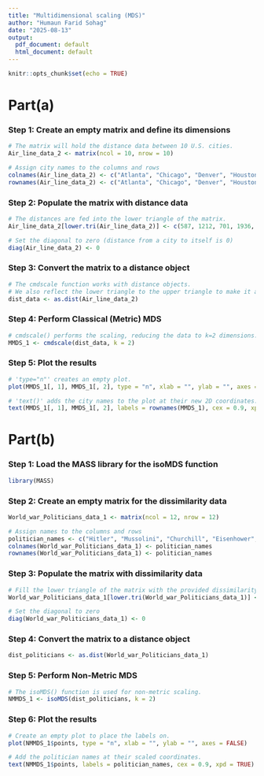 ```yaml
---
title: "Multidimensional scaling (MDS)"
author: "Humaun Farid Sohag"
date: "2025-08-13"
output:
  pdf_document: default
  html_document: default
---
```


```r
knitr::opts_chunk$set(echo = TRUE)
```

# **Part(a)**

### **Step 1: Create an empty matrix and define its dimensions**

```r
# The matrix will hold the distance data between 10 U.S. cities.
Air_line_data_2 <- matrix(ncol = 10, nrow = 10)

# Assign city names to the columns and rows
colnames(Air_line_data_2) <- c("Atlanta", "Chicago", "Denver", "Houston", "Los_Angeles", "Miami", "New_York", "San_Francisco", "Seattle", "Washington_D.C")
rownames(Air_line_data_2) <- c("Atlanta", "Chicago", "Denver", "Houston", "Los_Angeles", "Miami", "New_York", "San_Francisco", "Seattle", "Washington_D.C")
```

### **Step 2: Populate the matrix with distance data**

```r
# The distances are fed into the lower triangle of the matrix.
Air_line_data_2[lower.tri(Air_line_data_2)] <- c(587, 1212, 701, 1936, 604, 748, 2139, 2182, 543, 920, 940, 1745, 1188, 713, 1858, 1737, 597, 879, 831, 1726, 1631, 949, 1021, 1494, 1374, 968, 1420, 1645, 1891, 1220, 2339, 2451, 347, 959, 2300, 1092, 2594, 2734, 923, 2571, 2408, 205, 678, 2442, 2329)

# Set the diagonal to zero (distance from a city to itself is 0)
diag(Air_line_data_2) <- 0
```

### **Step 3: Convert the matrix to a distance object**

```r
# The cmdscale function works with distance objects.
# We also reflect the lower triangle to the upper triangle to make it a full symmetric matrix.
dist_data <- as.dist(Air_line_data_2)
```

### **Step 4: Perform Classical (Metric) MDS**

```r
# cmdscale() performs the scaling, reducing the data to k=2 dimensions.
MMDS_1 <- cmdscale(dist_data, k = 2)
```

### **Step 5: Plot the results**

```r
# 'type="n"' creates an empty plot.
plot(MMDS_1[, 1], MMDS_1[, 2], type = "n", xlab = "", ylab = "", axes = FALSE, main = "cmdscale (stats)")

# 'text()' adds the city names to the plot at their new 2D coordinates.
text(MMDS_1[, 1], MMDS_1[, 2], labels = rownames(MMDS_1), cex = 0.9, xpd = TRUE)

```

# **Part(b)**

### **Step 1: Load the MASS library for the isoMDS function**

```r
library(MASS)
```

### **Step 2: Create an empty matrix for the dissimilarity data**

```r
World_war_Politicians_data_1 <- matrix(ncol = 12, nrow = 12)

# Assign names to the columns and rows
politician_names <- c("Hitler", "Mussolini", "Churchill", "Eisenhower", "Stalin", "Attlee", "Franco", "De_Gaulle", "Mao_Tse", "Truman", "Chamberlain", "Tito")
colnames(World_war_Politicians_data_1) <- politician_names
rownames(World_war_Politicians_data_1) <- politician_names
```

### **Step 3: Populate the matrix with dissimilarity data**

```r
# Fill the lower triangle of the matrix with the provided dissimilarity scores.
World_war_Politicians_data_1[lower.tri(World_war_Politicians_data_1)] <- c(5, 11, 15, 8, 17, 5, 10, 16, 17, 12, 16, 14, 16, 13, 18, 3, 11, 18, 18, 14, 17, 7, 11, 11, 12, 5, 16, 8, 10, 8, 16, 16, 14, 8, 17, 6, 7, 12, 15, 13, 11, 12, 14, 16, 12, 16, 12, 16, 12, 9, 13, 9, 17, 16, 10, 12, 13, 9, 11, 7, 12, 17, 10, 9, 11, 15)

# Set the diagonal to zero
diag(World_war_Politicians_data_1) <- 0
```

### **Step 4: Convert the matrix to a distance object**

```r
dist_politicians <- as.dist(World_war_Politicians_data_1)
```

### **Step 5: Perform Non-Metric MDS**

```r
# The isoMDS() function is used for non-metric scaling.
NMMDS_1 <- isoMDS(dist_politicians, k = 2)
```

### **Step 6: Plot the results**

```r
# Create an empty plot to place the labels on.
plot(NMMDS_1$points, type = "n", xlab = "", ylab = "", axes = FALSE)

# Add the politician names at their scaled coordinates.
text(NMMDS_1$points, labels = politician_names, cex = 0.9, xpd = TRUE)

```
